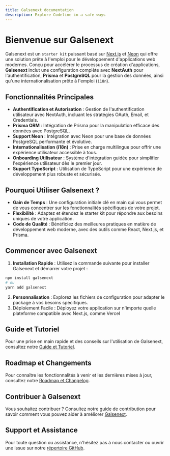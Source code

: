 ```yaml
---
title: Galsenext documentation
description: Explore Codeline in a safe ways
---
```


# Bienvenue sur Galsenext

Galsenext est un `starter kit` puissant basé sur [Next.js](https://nextjs.org) et [Neon](https://neon.tech) qui offre une
solution prête à l'emploi pour le développement d'applications web
modernes. Conçu pour accélérer le processus de création d'applications,
**Galsenext** inclut une configuration complète avec **NextAuth** pour
l'authentification, **Prisma** et **PostgreSQL** pour la gestion des données,
ainsi qu'une internationalisation prête à l'emploi (`i18n`).

## Fonctionnalités Principales

- **Authentification et Autorisation** : Gestion de l'authentification utilisateur avec NextAuth, incluant les stratégies OAuth, Email, et Credentials.
- **Prisma ORM** : Intégration de Prisma pour la manipulation efficace des données avec PostgreSQL.
- **Support Neon** : Intégration avec Neon pour une base de données PostgreSQL performante et évolutive.
- **Internationalisation (i18n)** : Prise en charge multilingue pour offrir une expérience utilisateur accessible à tous.
- **Onboarding Utilisateur** : Système d'intégration guidée pour simplifier l'expérience utilisateur dès le premier jour.
- **Support TypeScript** : Utilisation de TypeScript pour une expérience de développement plus robuste et sécurisée.

## Pourquoi Utiliser Galsenext ?

- **Gain de Temps** : Une configuration initiale clé en main qui vous permet de vous concentrer sur les fonctionnalités spécifiques de votre projet.
- **Flexibilité** : Adaptez et étendez le starter kit pour répondre aux besoins uniques de votre application.
- **Code de Qualité** : Bénéficiez des meilleures pratiques en matière de développement web moderne, avec des outils comme React, Next.js, et Prisma.

## Commencer avec Galsenext

1.  **Installation Rapide** : Utilisez la commande suivante pour installer Galsenext et démarrer votre projet :

```bash
npm install galsenext
# ou
yarn add galsenext
```

2.  **Personnalisation** : Explorez les fichiers de configuration pour adapter le package à vos besoins spécifiques.
3.  Déploiement Facile : Déployez votre application sur n'importe quelle plateforme compatible avec Next.js, comme Vercel

## Guide et Tutoriel

Pour une prise en main rapide et des conseils sur l'utilisation de Galsenext, consultez notre [Guide et Tutoriel](https://galsenext-docs.vercel.app/docs/guide/configuration).

## Roadmap et Changements

Pour connaître les fonctionnalités à venir et les dernières mises à jour, consultez notre [Roadmap et Changelog](https://galsenext-docs.vercel.app/docs/roadmap).

## Contribuer à Galsenext

Vous souhaitez contribuer ? Consultez notre guide de contribution pour savoir comment vous pouvez aider à améliorer [Galsenext](https://github.com/mouhamedhanne/Galsenext).

## Support et Assistance

Pour toute question ou assistance, n'hésitez pas à nous contacter ou ouvrir une issue sur notre [répertoire GitHub](https://github.com/mouhamedhanne/Galsenext).
